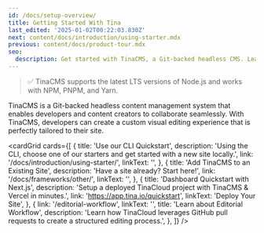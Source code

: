```yaml
---
id: /docs/setup-overview/
title: Getting Started With Tina
last_edited: '2025-01-02T00:22:03.830Z'
next: content/docs/introduction/using-starter.mdx
previous: content/docs/product-tour.mdx
seo:
  description: Get started with TinaCMS, a Git-backed headless CMS. Learn how to set up your first project using our CLI and starter templates
---
```


> ✅ TinaCMS supports the latest LTS versions of Node.js and works with NPM, PNPM, and Yarn.

TinaCMS is a Git-backed headless content management system that enables developers and content creators to collaborate seamlessly. With TinaCMS, developers can create a custom visual editing experience that is perfectly tailored to their site.

<cardGrid
  cards={[
    {
      title: 'Use our CLI Quickstart',
      description:
        'Using the CLI, choose one of our starters and get started with a new site locally.',
      link: '/docs/introduction/using-starter/',
      linkText: '',
    },
    {
      title: 'Add TinaCMS to an Existing Site',
      description: 'Have a site already? Start here!',
      link: '/docs/frameworks/other/',
      linkText: '',
    },
    {
      title: 'Dashboard Quickstart with Next.js',
      description:
        'Setup a deployed TinaCloud project with TinaCMS & Vercel in minutes.',
      link: 'https://app.tina.io/quickstart',
      linkText: 'Deploy Your Site',
    },
    {
      link: '/editorial-workflow',
      linkText: '',
      title: 'Learn about Editorial Workflow',
      description:
        'Learn how TinaCloud leverages GitHub pull requests to create a structured editing process.',
    },
  ]}
/>
